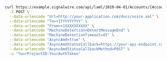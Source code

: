 ```bash
curl https://example.signalwire.com/api/laml/2010-04-01/Accounts/{AccountSid}/Calls.json \
  -X POST \
  --data-urlencode "Url=http://your-application.com/docs/voice.xml" \
  --data-urlencode "To=+1YYYYYYYYY" \
  --data-urlencode "From=+1XXXXXXXXXX" \
  --data-urlencode "MachineDetection=DetectMessageEnd" \
  --data-urlencode "MachineDetectionTimeout=45" \
  --data-urlencode "AsyncAmd=true" \
  --data-urlencode "AsyncAmdStatusCallback=https://your-api-endpoint.com/path" \
  --data-urlencode "AsyncAmdStatusCallbackMethod=POST" \
  -u "YourProjectID:YourAuthToken"
```